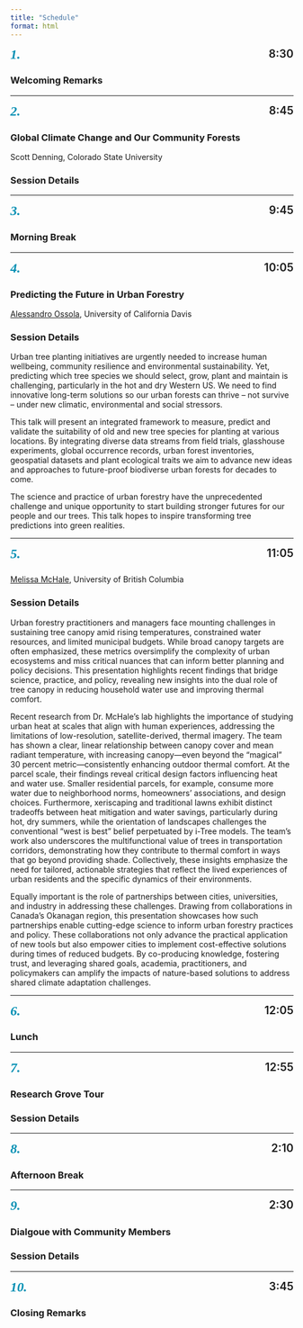 ```yaml
---
title: "Schedule"
format: html
---
```


[*1.*]{style="font-family: Bodoni Moda; font-size: 1.7em; font-weight: 700; color: #008FB3;"}
[8:30]{style="font-size: 1.4em; font-weight: 600; float: right;"}

### Welcoming Remarks

------------------------------------------------------------------------

[*2.*]{style="font-family: Bodoni Moda; font-size: 1.7em; font-weight: 700; color: #008FB3;"}
[8:45]{style="font-size: 1.4em; font-weight: 600; float: right;"}

### Global Climate Change and Our Community Forests

Scott Denning, Colorado State University

::: {.callout-note collapse="true" appearance="minimal"}
### Session Details
:::

------------------------------------------------------------------------

[*3.*]{style="font-family: Bodoni Moda; font-size: 1.7em; font-weight: 700; color: #008FB3;"}
[9:45]{style="font-size: 1.4em; font-weight: 600; float: right;"}

### Morning Break

------------------------------------------------------------------------

[*4.*]{style="font-family: Bodoni Moda; font-size: 1.7em; font-weight: 700; color: #008FB3;"}
[10:05]{style="font-size: 1.4em; font-weight: 600; float: right;"}

### Predicting the Future in Urban Forestry

[Alessandro Ossola](/speakers/2025/ossola), University of California
Davis

::: {.callout-note collapse="true" appearance="minimal"}
### Session Details

Urban tree planting initiatives are urgently needed to increase human
wellbeing, community resilience and environmental sustainability. Yet,
predicting which tree species we should select, grow, plant and maintain
is challenging, particularly in the hot and dry Western US. We need to
find innovative long-term solutions so our urban forests can thrive –
not survive – under new climatic, environmental and social stressors.

This talk will present an integrated framework to measure, predict and
validate the suitability of old and new tree species for planting at
various locations. By integrating diverse data streams from field
trials, glasshouse experiments, global occurrence records, urban forest
inventories, geospatial datasets and plant ecological traits we aim to
advance new ideas and approaches to future-proof biodiverse urban
forests for decades to come.

The science and practice of urban forestry have the unprecedented
challenge and unique opportunity to start building stronger futures for
our people and our trees. This talk hopes to inspire transforming tree
predictions into green realities.
:::

------------------------------------------------------------------------

[*5.*]{style="font-family: Bodoni Moda; font-size: 1.7em; font-weight: 700; color: #008FB3;"}
[11:05]{style="font-size: 1.4em; font-weight: 600; float: right;"}

### 

[Melissa McHale](/speakers/2025/mchale), University of British Columbia

::: {.callout-note collapse="true" appearance="minimal"}
### Session Details

Urban forestry practitioners and managers face mounting challenges in
sustaining tree canopy amid rising temperatures, constrained water
resources, and limited municipal budgets. While broad canopy targets are
often emphasized, these metrics oversimplify the complexity of urban
ecosystems and miss critical nuances that can inform better planning and
policy decisions. This presentation highlights recent findings that
bridge science, practice, and policy, revealing new insights into the
dual role of tree canopy in reducing household water use and improving
thermal comfort.

Recent research from Dr. McHale’s lab highlights the importance of
studying urban heat at scales that align with human experiences,
addressing the limitations of low-resolution, satellite-derived, thermal
imagery. The team has shown a clear, linear relationship between canopy
cover and mean radiant temperature, with increasing canopy—even beyond
the “magical” 30 percent metric—consistently enhancing outdoor thermal
comfort. At the parcel scale, their findings reveal critical design
factors influencing heat and water use. Smaller residential parcels, for
example, consume more water due to neighborhood norms, homeowners'
associations, and design choices. Furthermore, xeriscaping and
traditional lawns exhibit distinct tradeoffs between heat mitigation and
water savings, particularly during hot, dry summers, while the
orientation of landscapes challenges the conventional "west is best"
belief perpetuated by i-Tree models. The team’s work also underscores
the multifunctional value of trees in transportation corridors,
demonstrating how they contribute to thermal comfort in ways that go
beyond providing shade. Collectively, these insights emphasize the need
for tailored, actionable strategies that reflect the lived experiences
of urban residents and the specific dynamics of their environments.

Equally important is the role of partnerships between cities,
universities, and industry in addressing these challenges. Drawing from
collaborations in Canada’s Okanagan region, this presentation showcases
how such partnerships enable cutting-edge science to inform urban
forestry practices and policy. These collaborations not only advance the
practical application of new tools but also empower cities to implement
cost-effective solutions during times of reduced budgets. By
co-producing knowledge, fostering trust, and leveraging shared goals,
academia, practitioners, and policymakers can amplify the impacts of
nature-based solutions to address shared climate adaptation challenges.
:::

------------------------------------------------------------------------

[*6.*]{style="font-family: Bodoni Moda; font-size: 1.7em; font-weight: 700; color: #008FB3;"}
[12:05]{style="font-size: 1.4em; font-weight: 600; float: right;"}

### Lunch

------------------------------------------------------------------------

[*7.*]{style="font-family: Bodoni Moda; font-size: 1.7em; font-weight: 700; color: #008FB3;"}
[12:55]{style="font-size: 1.4em; font-weight: 600; float: right;"}

### Research Grove Tour

::: {.callout-note collapse="true" appearance="minimal"}
### Session Details
:::

------------------------------------------------------------------------

[*8.*]{style="font-family: Bodoni Moda; font-size: 1.7em; font-weight: 700; color: #008FB3;"}
[2:10]{style="font-size: 1.4em; font-weight: 600; float: right;"}

### Afternoon Break

------------------------------------------------------------------------

[*9.*]{style="font-family: Bodoni Moda; font-size: 1.7em; font-weight: 700; color: #008FB3;"}
[2:30]{style="font-size: 1.4em; font-weight: 600; float: right;"}

### Dialgoue with Community Members

::: {.callout-note collapse="true" appearance="minimal"}
### Session Details
:::

------------------------------------------------------------------------

[*10.*]{style="font-family: Bodoni Moda; font-size: 1.7em; font-weight: 700; color: #008FB3;"}
[3:45]{style="font-size: 1.4em; font-weight: 600; float: right;"}

### Closing Remarks
